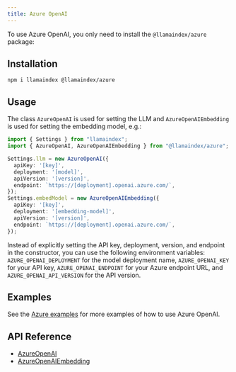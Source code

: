 ```yaml
---
title: Azure OpenAI
---
```


To use Azure OpenAI, you only need to install the `@llamaindex/azure` package:

## Installation

```package-install
npm i llamaindex @llamaindex/azure
```

## Usage

The class `AzureOpenAI` is used for setting the LLM and `AzureOpenAIEmbedding` is used for setting the embedding model, e.g.:

```ts
import { Settings } from "llamaindex";
import { AzureOpenAI, AzureOpenAIEmbedding } from "@llamaindex/azure";

Settings.llm = new AzureOpenAI({ 
  apiKey: '[key]',
  deployment: '[model]',
  apiVersion: '[version]',
  endpoint: `https://[deployment].openai.azure.com/`, 
});
Settings.embedModel = new AzureOpenAIEmbedding({
  apiKey: '[key]',
  deployment: '[embedding-model]',
  apiVersion: '[version]',
  endpoint: `https://[deployment].openai.azure.com/`, 
});
```

Instead of explicitly setting the API key, deployment, version, and endpoint in the constructor, you can use the following environment variables: `AZURE_OPENAI_DEPLOYMENT` for the model deployment name, `AZURE_OPENAI_KEY` for your API key, `AZURE_OPENAI_ENDPOINT` for your Azure endpoint URL, and `AZURE_OPENAI_API_VERSION` for the API version.

## Examples

See the [Azure examples](https://github.com/run-llama/LlamaIndexTS/tree/main/examples/storage/azure) for more examples of how to use Azure OpenAI.

## API Reference

- [AzureOpenAI](/typescript/framework-api-reference/classes/azureopenai/)
- [AzureOpenAIEmbedding](/typescript/framework-api-reference/classes/azureopenaiembedding/)